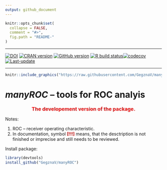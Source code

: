 ```yaml
---
output: github_document
---
```

<!-- README.md is generated from README.Rmd. Please edit that file -->
 
```r
knitr::opts_chunk$set(
  collapse = FALSE,
  comment = "#>",
  fig.path = "README-"
)
```

***

<!-- badges: start -->
[![DOI](https://zenodo.org/badge/98945258.svg)](https://zenodo.org/badge/latestdoi/98945258)
[![CRAN version](https://www.r-pkg.org/badges/version/manyROC)](https://cran.rstudio.com/web/packages/manyROC/index.html)
[![GitHub version](https://img.shields.io/badge/GitHub-v`r packageVersion("manyROC")`-brightgreen.svg)](https://github.com/GegznaV/manyROC)
[![R build status](https://github.com/GegznaV/manyROC/workflows/R-CMD-check/badge.svg)](https://github.com/GegznaV/manyROC/actions)[![codecov](https://codecov.io/gh/GegznaV/manyROC/branch/master/graph/badge.svg)](https://codecov.io/gh/GegznaV/manyROC)
[![Last-update](https://img.shields.io/badge/last%20update-`r gsub('-', '--', Sys.Date())`-yellowgreen.svg)](/commits/master)
<!-- badges: end -->



***

 
```r
knitr::include_graphics("https://raw.githubusercontent.com/GegznaV/manyROC/master/docs/logo.png")
```
<!-- "https://raw.githubusercontent.com/GegznaV/manyROC/master/docs/logo.png" -->

_**manyROC**_ – tools for ROC analyis
============================================================================= 

<p align="center"><font color="red" size="3" family="sans">
<b>The developement version of the package.</b></font>
</p>

<!-- *manyROC* workflow for spectroscopic data analysis. -->

Notes:

1. ROC – receiver operating characteristic. 
2. In documentation, symbol <b><font color="red">[!!!]</font></b> means, 
that the desctription is not finished or imprecise and still needs to be reviewed.


Install package:

```r
library(devtools)
install_github("GegznaV/manyROC")
```


<!-- * * * -->

<!-- <p align="right"> </p>     -->


 

